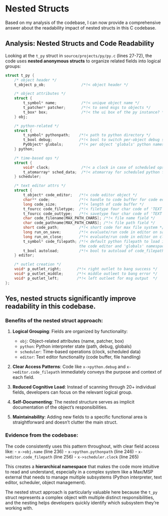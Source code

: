 # Nested Structs

Based on my analysis of the codebase, I can now provide a comprehensive answer about the readability impact of nested structs in this C codebase.

## Analysis: Nested Structs and Code Readability

Looking at the `t_py` struct in `source/projects/py/py.c` (lines 27-72), the code uses **nested anonymous structs** to organize related fields into logical groups:

```c
struct t_py {
    /* object header */
    t_object p_ob;                /*!< object header */

    /* object attributes */
    struct {
        t_symbol* name;           /*!< unique object name */
        t_patcher* patcher;       /*!< to send msgs to objects */
        t_box* box;               /*!< the ui box of the py instance? */
    } obj;

    /* python-related */
    struct {
        t_symbol* pythonpath;    /*!< path to python directory */
        t_bool debug;            /*!< bool to switch per-object debug state */
        PyObject* globals;       /*!< per object 'globals' python namespace */
    } python;

    /* time-based ops */
    struct {
        void* clock;              /*!< a clock in case of scheduled ops */
        t_atomarray* sched_data;  /*!< atomarray for scheduled python function call */
    } scheduler;

    /* text editor attrs */
    struct {
        t_object* code_editor;   /*!< code editor object */
        char** code;             /*!< handle to code buffer for code editor */
        long code_size;          /*!< length of code buffer */
        t_fourcc code_filetype;  /*!< filetype four char code of 'TEXT' */
        t_fourcc code_outtype;   /*!< savetype four char code of 'TEXT' */
        char code_filename[MAX_PATH_CHARS]; /*!< file name field */
        char code_pathname[MAX_PATH_CHARS]; /*!< file path field */
        short code_path;         /*!< short code for max file system */
        long run_on_save;        /*!< evaluate/run code in editor on save */
        long run_on_close;       /*!< evaluate/run code in editor on close */
        t_symbol* code_filepath; /*!< default python filepath to load into
                                 the code editor and 'globals' namespace */
        t_bool autoload;         /*!< bool to autoload of code_filepath  */
    } editor;

    /* outlet creation */
    void* p_outlet_right;       /*!< right outlet to bang success */
    void* p_outlet_middle;      /*!< middle outleet to bang error */
    void* p_outlet_left;        /*!< left outleet for msg output  */
};
```

## **Yes, nested structs significantly improve readability in this codebase.**

### **Benefits of the nested struct approach:**

1. **Logical Grouping**: Fields are organized by functionality:
   - `obj`: Object-related attributes (name, patcher, box)
   - `python`: Python interpreter state (path, debug, globals)
   - `scheduler`: Time-based operations (clock, scheduled data)
   - `editor`: Text editor functionality (code buffer, file handling)

2. **Clear Access Patterns**: Code like `x->python.debug` and `x->editor.code_filepath` immediately conveys the purpose and context of each field.

3. **Reduced Cognitive Load**: Instead of scanning through 20+ individual fields, developers can focus on the relevant logical group.

4. **Self-Documenting**: The nested structure serves as implicit documentation of the object's responsibilities.

5. **Maintainability**: Adding new fields to a specific functional area is straightforward and doesn't clutter the main struct.

### **Evidence from the codebase:**

The code consistently uses this pattern throughout, with clear field access like:
- `x->obj.name` (line 236)
- `x->python.pythonpath` (line 246) 
- `x->editor.code_filepath` (line 256)
- `x->scheduler.clock` (line 265)

This creates a **hierarchical namespace** that makes the code more intuitive to read and understand, especially in a complex system like a Max/MSP external that needs to manage multiple subsystems (Python interpreter, text editor, scheduler, object management).

The nested struct approach is particularly valuable here because the `t_py` struct represents a complex object with multiple distinct responsibilities, and the nesting helps developers quickly identify which subsystem they're working with.
